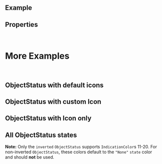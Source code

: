
<Meta of={ComponentStories} />

<DocsHeader of={ComponentStories} />

<br />

## Example

<Canvas of={ComponentStories.Default} />

## Properties

<ControlsWithNote of={ComponentStories.Default} />

<br />

# More Examples

<br />

## ObjectStatus with default icons

<Canvas of={ComponentStories.WithDefaultIcons} />

## ObjectStatus with custom Icon

<Canvas of={ComponentStories.WithCustomIcon} />

## ObjectStatus with Icon only

<Canvas of={ComponentStories.WithIconOnly} />

## All ObjectStatus states

**Note:** Only the `inverted` `ObjectStatus` supports `IndicationColor`s 11-20. For non-inverted `ObjectStatus`, these colors default to the `"None"` `state` color and should **not** be used.

<Canvas of={ComponentStories.InvertedObjectStatus} />

<Footer />
